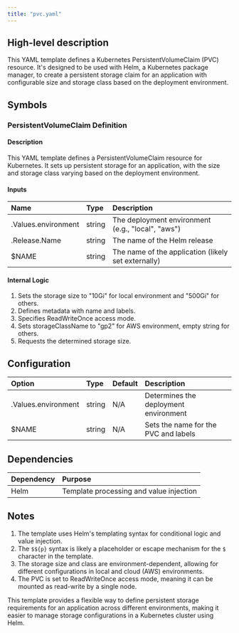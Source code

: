 ```yaml
---
title: "pvc.yaml"
---
```


## High-level description
This YAML template defines a Kubernetes PersistentVolumeClaim (PVC) resource. It's designed to be used with Helm, a Kubernetes package manager, to create a persistent storage claim for an application with configurable size and storage class based on the deployment environment.

## Symbols

### PersistentVolumeClaim Definition
#### Description
This YAML template defines a PersistentVolumeClaim resource for Kubernetes. It sets up persistent storage for an application, with the size and storage class varying based on the deployment environment.

#### Inputs
| Name | Type | Description |
|:-----|:-----|:------------|
| .Values.environment | string | The deployment environment (e.g., "local", "aws") |
| .Release.Name | string | The name of the Helm release |
| $NAME | string | The name of the application (likely set externally) |

#### Internal Logic
1. Sets the storage size to "10Gi" for local environment and "500Gi" for others.
2. Defines metadata with name and labels.
3. Specifies ReadWriteOnce access mode.
4. Sets storageClassName to "gp2" for AWS environment, empty string for others.
5. Requests the determined storage size.

## Configuration
| Option | Type | Default | Description |
|:-------|:-----|:--------|:------------|
| .Values.environment | string | N/A | Determines the deployment environment |
| $NAME | string | N/A | Sets the name for the PVC and labels |

## Dependencies
| Dependency | Purpose |
|:-----------|:--------|
| Helm | Template processing and value injection |

## Notes
1. The template uses Helm's templating syntax for conditional logic and value injection.
2. The `$${p}` syntax is likely a placeholder or escape mechanism for the `$` character in the template.
3. The storage size and class are environment-dependent, allowing for different configurations in local and cloud (AWS) environments.
4. The PVC is set to ReadWriteOnce access mode, meaning it can be mounted as read-write by a single node.

This template provides a flexible way to define persistent storage requirements for an application across different environments, making it easier to manage storage configurations in a Kubernetes cluster using Helm.